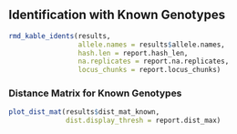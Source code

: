 ## Identification with Known Genotypes

```r
rmd_kable_idents(results,
                 allele.names = results$allele.names,
                 hash.len = report.hash_len,
                 na.replicates = report.na.replicates,
                 locus_chunks = report.locus_chunks)
```

### Distance Matrix for Known Genotypes

```r
plot_dist_mat(results$dist_mat_known,
              dist.display_thresh = report.dist_max)
```
